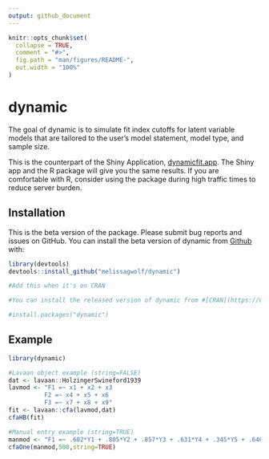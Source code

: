 ```yaml
---
output: github_document
---
```


<!-- README.md is generated from README.Rmd. Please edit that file -->

```r
knitr::opts_chunk$set(
  collapse = TRUE,
  comment = "#>",
  fig.path = "man/figures/README-",
  out.width = "100%"
)
```

# dynamic

<!-- badges: start -->
<!-- badges: end -->

The goal of dynamic is to simulate fit index cutoffs for latent variable models that are tailored to the user's model statement, model type, and sample size. 

This is the counterpart of the Shiny Application, [dynamicfit.app](https://dynamicfit.app/cfa).  The Shiny app and the R package will give you the same results.  If you are comfortable with R, consider using the package during high traffic times to reduce server burden.

## Installation

This is the beta version of the package.  Please submit bug reports and issues on GitHub.  You can install the beta version of dynamic from [Github](https://github.com) with:

```r
library(devtools)
devtools::install_github("melissagwolf/dynamic")
```

```r
#Add this when it's on CRAN

#You can install the released version of dynamic from #[CRAN](https://CRAN.R-project.org) with:

#install.packages("dynamic")
```

## Example

```r
library(dynamic)

#Lavaan object example (string=FALSE)
dat <- lavaan::HolzingerSwineford1939
lavmod <- "F1 =~ x1 + x2 + x3
          F2 =~ x4 + x5 + x6
          F3 =~ x7 + x8 + x9"
fit <- lavaan::cfa(lavmod,dat)
cfaHB(fit)

#Manual entry example (string=TRUE)
manmod <- "F1 =~ .602*Y1 + .805*Y2 + .857*Y3 + .631*Y4 + .345*Y5 + .646*Y6"
cfaOne(manmod,500,string=TRUE)
```
